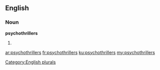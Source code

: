 ==English==

===Noun===
'''psychothrillers'''

# {{plural of|psychothriller}}

[[Category:English plurals]]

[[ar:psychothrillers]]
[[fr:psychothrillers]]
[[ku:psychothrillers]]
[[my:psychothrillers]]
